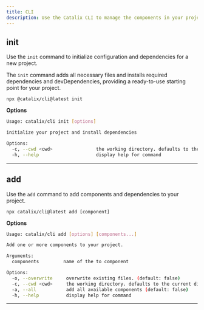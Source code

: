```yaml
---
title: CLI
description: Use the Catalix CLI to manage the components in your project.
---
```


## init

Use the `init` command to initialize configuration and dependencies for a new project.

The `init` command adds all necessary files and installs required dependencies and devDependencies, providing a ready-to-use starting point for your project.

```package-install
npx @catalix/cli@latest init
```

**Options**

```bash
Usage: catalix/cli init [options]

initialize your project and install dependencies

Options:
  -c, --cwd <cwd>                the working directory. defaults to the current directory.
  -h, --help                     display help for command
```

---

## add

Use the `add` command to add components and dependencies to your project.

```package-install
npx catalix/cli@latest add [component]
```

**Options**

```bash
Usage: catalix/cli add [options] [components...]

Add one or more components to your project.

Arguments:
  components         name of the to component

Options:
  -o, --overwrite     overwrite existing files. (default: false)
  -c, --cwd <cwd>     the working directory. defaults to the current directory.
  -a, --all           add all available components (default: false)
  -h, --help          display help for command
```

---
